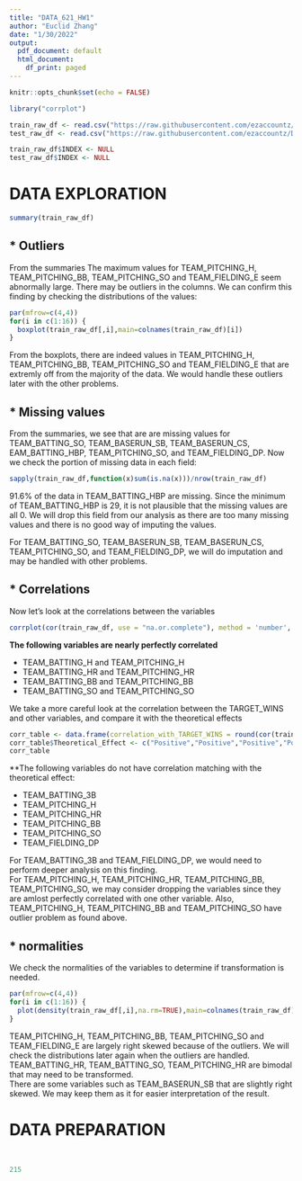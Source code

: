 ```yaml
---
title: "DATA_621_HW1"
author: "Euclid Zhang"
date: "1/30/2022"
output:
  pdf_document: default
  html_document:
    df_print: paged
---
```


```r
knitr::opts_chunk$set(echo = FALSE)
```

```r
library("corrplot")
```

```r
train_raw_df <- read.csv("https://raw.githubusercontent.com/ezaccountz/DATA_621/main/HW1/moneyball-training-data.csv")
test_raw_df <- read.csv("https://raw.githubusercontent.com/ezaccountz/DATA_621/main/HW1/moneyball-evaluation-data.csv")

train_raw_df$INDEX <- NULL
test_raw_df$INDEX <- NULL
```


# DATA EXPLORATION

```r
summary(train_raw_df)
```
## * **Outliers**

From the summaries The maximum values for TEAM_PITCHING_H, TEAM_PITCHING_BB, TEAM_PITCHING_SO and TEAM_FIELDING_E seem abnormally large. There may be outliers in the columns. We can confirm this finding by checking the distributions of the values:

```r
par(mfrow=c(4,4))
for(i in c(1:16)) {
  boxplot(train_raw_df[,i],main=colnames(train_raw_df)[i])
}
```
From the boxplots, there are indeed values in TEAM_PITCHING_H, TEAM_PITCHING_BB, TEAM_PITCHING_SO and TEAM_FIELDING_E that are extremly off from the majority of the data. We would handle these outliers later with the other problems.
  


## * **Missing values**

From the summaries, we see that are are missing values for TEAM_BATTING_SO, TEAM_BASERUN_SB, TEAM_BASERUN_CS, EAM_BATTING_HBP, TEAM_PITCHING_SO, and TEAM_FIELDING_DP. Now we check the portion of missing data in each field:

```r
sapply(train_raw_df,function(x)sum(is.na(x)))/nrow(train_raw_df)
```
91.6% of the data in TEAM_BATTING_HBP are missing. Since the minimum of TEAM_BATTING_HBP is 29, it is not plausible that the missing values are all 0. We will drop this field from our analysis as there are too many missing values and there is no good way of imputing the values.
  
For TEAM_BATTING_SO, TEAM_BASERUN_SB, TEAM_BASERUN_CS, TEAM_PITCHING_SO, and TEAM_FIELDING_DP, we will do imputation and may be handled with other problems.
  




## * **Correlations**

Now let's look at the correlations between the variables  
```r
corrplot(cor(train_raw_df, use = "na.or.complete"), method = 'number', type = 'lower', diag = FALSE, tl.srt = 0.1)
```
**The following variables are nearly perfectly correlated**  

* TEAM_BATTING_H and TEAM_PITCHING_H
* TEAM_BATTING_HR and TEAM_PITCHING_HR
* TEAM_BATTING_BB and TEAM_PITCHING_BB
* TEAM_BATTING_SO and TEAM_PITCHING_SO

  

We take a more careful look at the correlation between the TARGET_WINS and other variables, and compare it with the theoretical effects
```r
corr_table <- data.frame(correlation_with_TARGET_WINS = round(cor(train_raw_df, use = "na.or.complete"),4)[-1,"TARGET_WINS"])
corr_table$Theoretical_Effect <- c("Positive","Positive","Positive","Positive","Positive","Negative","Positive","Negative","Positive","Negative","Negative","Negative","Positive","Negative","Positive")
corr_table
```
**The following variables do not have correlation matching with the theoretical effect:  

* TEAM_BATTING_3B
* TEAM_PITCHING_H
* TEAM_PITCHING_HR
* TEAM_PITCHING_BB
* TEAM_PITCHING_SO
* TEAM_FIELDING_DP  
  
For TEAM_BATTING_3B and TEAM_FIELDING_DP, we would need to perform deeper analysis on this finding.  
For TEAM_PITCHING_H, TEAM_PITCHING_HR, TEAM_PITCHING_BB, TEAM_PITCHING_SO, we may consider dropping the variables since they are amlost perfectly correlated with one other variable. Also, TEAM_PITCHING_H, TEAM_PITCHING_BB and TEAM_PITCHING_SO have outlier problem as found above.

## * **normalities**

We check the normalities of the variables to determine if transformation is needed.  
```r
par(mfrow=c(4,4))
for(i in c(1:16)) {
  plot(density(train_raw_df[,i],na.rm=TRUE),main=colnames(train_raw_df)[i])
}
```
TEAM_PITCHING_H, TEAM_PITCHING_BB, TEAM_PITCHING_SO and TEAM_FIELDING_E are largely right skewed because of the outliers. We will check the distributions later again when the outliers are handled.  
TEAM_BATTING_HR, TEAM_BATTING_SO, TEAM_PITCHING_HR are bimodal that may need to be transformed.  
There are some variables such as TEAM_BASERUN_SB that are slightly right skewed. We may keep them as it for easier interpretation of the result.



# DATA PREPARATION

```r

```



```r

```



```r
215
```



```r

```



```r

```



```r

```



```r

```



```r

```



```r

```



```r

```



```r

```



```r

```



```r

```



```r

```



```r

```



```r

```



```r

```



```r

```
